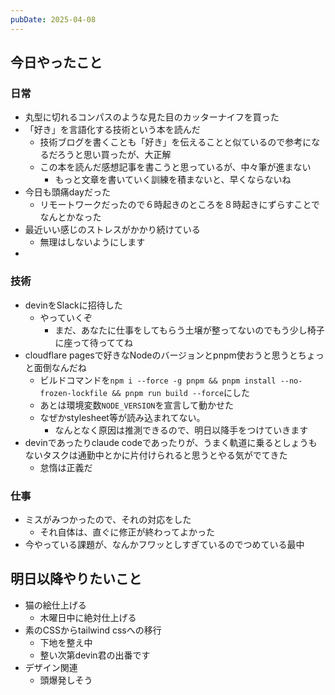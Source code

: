 ```yaml
---
pubDate: 2025-04-08
---
```



## 今日やったこと

### 日常

- 丸型に切れるコンパスのような見た目のカッターナイフを買った
- 「好き」を言語化する技術という本を読んだ
	- 技術ブログを書くことも「好き」を伝えることと似ているので参考になるだろうと思い買ったが、大正解
	- この本を読んだ感想記事を書こうと思っているが、中々筆が進まない
		- もっと文章を書いていく訓練を積まないと、早くならないね
- 今日も頭痛dayだった
	- リモートワークだったので６時起きのところを８時起きにずらすことでなんとかなった
- 最近いい感じのストレスがかかり続けている
	- 無理はしないようにします
- 

### 技術

- devinをSlackに招待した
	- やっていくぞ
		- まだ、あなたに仕事をしてもらう土壌が整ってないのでもう少し椅子に座って待っててね
- cloudflare pagesで好きなNodeのバージョンとpnpm使おうと思うとちょっと面倒なんだね
	- ビルドコマンドを`npm i --force -g pnpm && pnpm install --no-frozen-lockfile && pnpm run build --force`にした
	- あとは環境変数`NODE_VERSION`を宣言して動かせた
	- なぜかstylesheet等が読み込まれてない。
		- なんとなく原因は推測できるので、明日以降手をつけていきます
- devinであったりclaude codeであったりが、うまく軌道に乗るとしょうもないタスクは通勤中とかに片付けられると思うとやる気がでてきた
	- 怠惰は正義だ

### 仕事

- ミスがみつかったので、それの対応をした
	- それ自体は、直ぐに修正が終わってよかった
- 今やっている課題が、なんかフワッとしすぎているのでつめている最中


## 明日以降やりたいこと


- 猫の絵仕上げる
	- 木曜日中に絶対仕上げる
- 素のCSSからtailwind cssへの移行
	- 下地を整え中
	- 整い次第devin君の出番です
- デザイン関連
	- 頭爆発しそう
